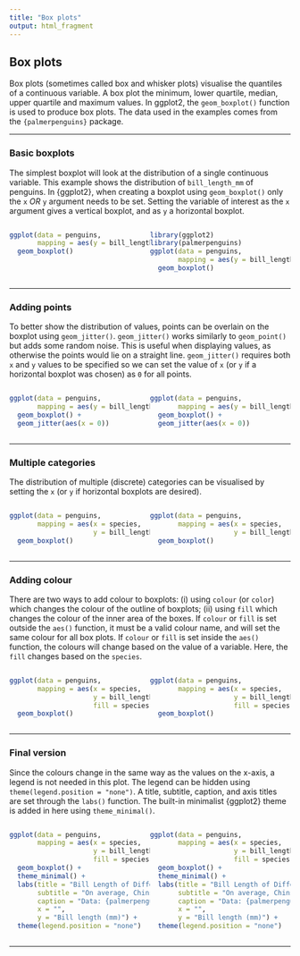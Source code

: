 ```yaml
---
title: "Box plots"
output: html_fragment
---
```


## Box plots 

Box plots (sometimes called box and whisker plots) visualise the quantiles of a continuous variable. A box plot the minimum, lower quartile, median, upper quartile and maximum values. In ggplot2, the `geom_boxplot()` function is used to produce box plots. The data used in the examples comes from the `{palmerpenguins}` package. 

---

### Basic boxplots

The simplest boxplot will look at the distribution of a single continuous variable. This example shows the distribution of `bill_length_mm` of penguins. In {ggplot2}, when creating a boxplot using `geom_boxplot()` only the `x` *OR* `y` argument needs to be set. Setting the variable of interest as the `x` argument gives a vertical boxplot, and as `y` a horizontal boxplot.

:::: {style="display: flex;"}
::: {style="width: 50%;"}
```r
ggplot(data = penguins, 
       mapping = aes(y = bill_length_mm)) +
  geom_boxplot()
```
:::
::: {style="width: 50%;"}
```r
library(ggplot2)
library(palmerpenguins)
ggplot(data = penguins, 
       mapping = aes(y = bill_length_mm)) +
  geom_boxplot()
```
:::
::::

---

### Adding points

To better show the distribution of values, points can be overlain on the boxplot using `geom_jitter()`. `geom_jitter()` works similarly to `geom_point()` but adds some random noise. This is useful when displaying values, as otherwise the points would lie on a straight line. `geom_jitter()` requires both `x` and `y` values to be specified so we can set the value of `x` (or `y` if a horizontal boxplot was chosen) as `0` for all points.

:::: {style="display: flex;"}
::: {style="width: 50%;"}
```r
ggplot(data = penguins, 
       mapping = aes(y = bill_length_mm)) +
  geom_boxplot() +
  geom_jitter(aes(x = 0))
```
:::
::: {style="width: 50%;"}
```r
ggplot(data = penguins, 
       mapping = aes(y = bill_length_mm)) +
  geom_boxplot() +
  geom_jitter(aes(x = 0))
```
:::
::::

---

### Multiple categories

The distribution of multiple (discrete) categories can be visualised by setting the `x` (or `y` if horizontal boxplots are desired). 

:::: {style="display: flex;"}
::: {style="width: 50%;"}
```r
ggplot(data = penguins, 
       mapping = aes(x = species, 
                     y = bill_length_mm)) +
  geom_boxplot()
```
:::
::: {style="width: 50%;"}
```r
ggplot(data = penguins, 
       mapping = aes(x = species, 
                     y = bill_length_mm)) +
  geom_boxplot()
```
:::
::::

---

### Adding colour

There are two ways to add colour to boxplots: (i) using `colour` (or `color`) which changes the colour of the outline of boxplots; (ii) using `fill` which changes the colour of the inner area of the boxes. If `colour` or `fill` is set outside the `aes()` function, it must be a valid colour name, and will set the same colour for all box plots. If `colour` or `fill` is set inside the `aes()` function, the colours will change based on the value of a variable. Here, the `fill` changes based on the `species`.

:::: {style="display: flex;"}
::: {style="width: 50%;"}
```r
ggplot(data = penguins, 
       mapping = aes(x = species, 
                     y = bill_length_mm, 
                     fill = species)) +
  geom_boxplot()
```
:::
::: {style="width: 50%;"}
```r
ggplot(data = penguins, 
       mapping = aes(x = species, 
                     y = bill_length_mm, 
                     fill = species)) +
  geom_boxplot()
```
:::
::::

---

### Final version
Since the colours change in the same way as the values on the x-axis, a legend is not needed in this plot. The legend can be hidden using `theme(legend.position = "none")`. A title, subtitle, caption, and axis titles are set through the `labs()` function. The built-in minimalist {ggplot2} theme is added in here using `theme_minimal()`.

:::: {style="display: flex;"}
::: {style="width: 50%;"}
```r
ggplot(data = penguins, 
       mapping = aes(x = species, 
                     y = bill_length_mm, 
                     fill = species)) +
  geom_boxplot() + 
  theme_minimal() +
  labs(title = "Bill Length of Different Penguin Species", 
       subtitle = "On average, Chinstrap penguins have the longest bill length.", 
       caption = "Data: {palmerpenguins}", 
       x = "", 
       y = "Bill length (mm)") +
  theme(legend.position = "none")
```
:::
::: {style="width: 50%;"}

```r
ggplot(data = penguins, 
       mapping = aes(x = species, 
                     y = bill_length_mm, 
                     fill = species)) +
  geom_boxplot() + 
  theme_minimal() +
  labs(title = "Bill Length of Different Penguin Species", 
       subtitle = "On average, Chinstrap penguins have the longest bill length.", 
       caption = "Data: {palmerpenguins}", 
       x = "", 
       y = "Bill length (mm)") +
  theme(legend.position = "none")
```

:::
::::

---
